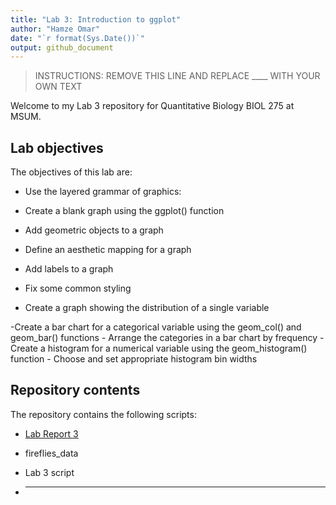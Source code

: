 ```yaml
---
title: "Lab 3: Introduction to ggplot"
author: "Hamze Omar"
date: "`r format(Sys.Date())`"
output: github_document
---
```


> INSTRUCTIONS: REMOVE THIS LINE AND REPLACE ____ WITH YOUR OWN TEXT

Welcome to my Lab 3 repository for Quantitative Biology BIOL 275 at MSUM.

## Lab objectives

The objectives of this lab are:

- Use the layered grammar of graphics:

- Create a blank graph using the ggplot() function
- Add geometric objects to a graph
- Define an aesthetic mapping for a graph
- Add labels to a graph
- Fix some common styling
- Create a graph showing the distribution of a single variable

-Create a bar chart for a categorical variable using the geom_col() and geom_bar() functions
- Arrange the categories in a bar chart by frequency
- Create a histogram for a numerical variable using the geom_histogram() function
- Choose and set appropriate histogram bin widths

## Repository contents

The repository contains the following scripts:

- [Lab Report 3](lab-report.md)

- fireflies_data
- Lab 3 script
- ___

